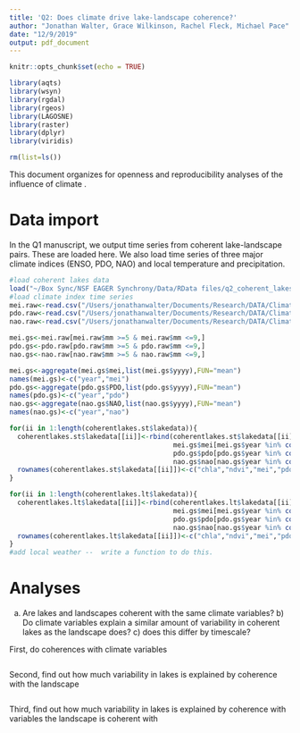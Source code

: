 ```yaml
---
title: 'Q2: Does climate drive lake-landscape coherence?'
author: "Jonathan Walter, Grace Wilkinson, Rachel Fleck, Michael Pace"
date: "12/9/2019"
output: pdf_document
---
```


```r
knitr::opts_chunk$set(echo = TRUE)

library(aqts)
library(wsyn)
library(rgdal)
library(rgeos)
library(LAGOSNE)
library(raster)
library(dplyr)
library(viridis)

rm(list=ls())

```

This document organizes for openness and reproducibility analyses of the influence of climate .

# Data import

In the Q1 manuscript, we output time series from coherent lake-landscape pairs. These are loaded here. We also load time series of three major climate indices (ENSO, PDO, NAO) and local temperature and precipitation.

```r

#load coherent lakes data
load("~/Box Sync/NSF EAGER Synchrony/Data/RData files/q2_coherent_lakes.RData")
#load climate index time series
mei.raw<-read.csv("/Users/jonathanwalter/Documents/Research/DATA/ClimateIndices/mei_monthly_1979_2019.csv")#MEI
pdo.raw<-read.csv("/Users/jonathanwalter/Documents/Research/DATA/ClimateIndices/pdo_monthly_1950_2019.csv")#PDO
nao.raw<-read.csv("/Users/jonathanwalter/Documents/Research/DATA/ClimateIndices/nao_monthly_1950_2019.csv")#NAO

mei.gs<-mei.raw[mei.raw$mm >=5 & mei.raw$mm <=9,]
pdo.gs<-pdo.raw[pdo.raw$mm >=5 & pdo.raw$mm <=9,]
nao.gs<-nao.raw[nao.raw$mm >=5 & nao.raw$mm <=9,]

mei.gs<-aggregate(mei.gs$mei,list(mei.gs$yyyy),FUN="mean")
names(mei.gs)<-c("year","mei")
pdo.gs<-aggregate(pdo.gs$PDO,list(pdo.gs$yyyy),FUN="mean")
names(pdo.gs)<-c("year","pdo")
nao.gs<-aggregate(nao.gs$NAO,list(nao.gs$yyyy),FUN="mean")
names(nao.gs)<-c("year","nao")

for(ii in 1:length(coherentlakes.st$lakedata)){
  coherentlakes.st$lakedata[[ii]]<-rbind(coherentlakes.st$lakedata[[ii]],
                                         mei.gs$mei[mei.gs$year %in% colnames(coherentlakes.st$lakedata[[ii]])],
                                         pdo.gs$pdo[pdo.gs$year %in% colnames(coherentlakes.st$lakedata[[ii]])],
                                         nao.gs$nao[nao.gs$year %in% colnames(coherentlakes.st$lakedata[[ii]])])
  rownames(coherentlakes.st$lakedata[[ii]])<-c("chla","ndvi","mei","pdo","nao")
}

for(ii in 1:length(coherentlakes.lt$lakedata)){
  coherentlakes.lt$lakedata[[ii]]<-rbind(coherentlakes.lt$lakedata[[ii]],
                                         mei.gs$mei[mei.gs$year %in% colnames(coherentlakes.lt$lakedata[[ii]])],
                                         pdo.gs$pdo[pdo.gs$year %in% colnames(coherentlakes.lt$lakedata[[ii]])],
                                         nao.gs$nao[nao.gs$year %in% colnames(coherentlakes.lt$lakedata[[ii]])])
  rownames(coherentlakes.lt$lakedata[[ii]])<-c("chla","ndvi","mei","pdo","nao")
}
#add local weather --  write a function to do this.


```

# Analyses

a) Are lakes and landscapes coherent with the same climate variables? b) Do climate variables explain a similar amount of variability in coherent lakes as the landscape does? c) does this differ by timescale?

First, do coherences with climate variables
```r

```

Second, find out how much variability in lakes is explained by coherence with the landscape
```r

```

Third, find out how much variability in lakes is explained by coherence with variables the landscape is coherent with
```r

```


